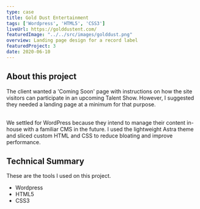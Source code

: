 ```yaml
---
type: case
title: Gold Dust Entertainment
tags: ['Wordpress', 'HTML5', 'CSS3']
liveUrl: https://golddustent.com/
featuredImage: "../../src/images/golddust.png"
overview: Landing page design for a record label
featuredProject: 3
date: 2020-06-10
---
```


## About this project
The client wanted a 'Coming Soon' page with instructions on how the site visitors can participate in an 
upcoming Talent Show. However, I suggested they needed a landing page at a minimum for that purpose.

<br />
We settled for WordPress because they intend to manage their content in-house with a familiar CMS in the future.
I used the lightweight Astra theme and sliced custom HTML and CSS to reduce bloating and improve performance.

## Technical Summary
These are the tools I used on this project.

- Wordpress
- HTML5 
- CSS3